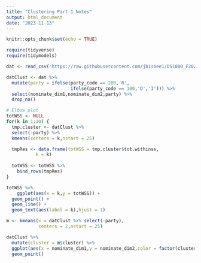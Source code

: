 ```yaml
---
title: "Clustering Part 1 Notes"
output: html_document
date: "2023-11-13"
---
```


```r
knitr::opts_chunk$set(echo = TRUE)
```

```r
require(tidyverse)
require(tidymodels)

dat <- read_csv('https://raw.githubusercontent.com/jbisbee1/DS1000_F2023/main/Lectures/8_Clustering_NLP/data/H117_members.csv')

datClust <- dat %>%
  mutate(party = ifelse(party_code == 200,'R',
                        ifelse(party_code == 100,'D','I'))) %>%
  select(nominate_dim1,nominate_dim2,party) %>%
  drop_na()

# Elbow plot
totWSS <- NULL
for(k in 1:10) {
  tmp.cluster <- datClust %>%
  select(-party) %>%
  kmeans(centers = k,nstart = 25)

  tmpRes <- data.frame(totWSS = tmp.cluster$tot.withinss,
           k = k)
  
  totWSS <- totWSS %>%
    bind_rows(tmpRes)
}

totWSS %>%
    ggplot(aes(x = k,y = totWSS)) + 
  geom_point() + 
  geom_line() + 
  geom_text(aes(label = k),hjust = 1)

m <- kmeans(x = datClust %>% select(-party),
            centers = 2,nstart = 25)

datClust %>%
  mutate(cluster = m$cluster) %>%
  ggplot(aes(x = nominate_dim1,y = nominate_dim2,color = factor(cluster))) +
  geom_point()

```

